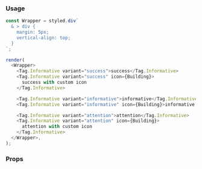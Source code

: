 ### Usage

```javascript state
const Wrapper = styled.div`
  & > div {
    margin: 5px;
    vertical-align: top;
  }
`;

render(
  <Wrapper>
    <Tag.Informative variant="success">success</Tag.Informative>
    <Tag.Informative variant="success" icon={Building}>
      success with custom icon
    </Tag.Informative>

    <Tag.Informative variant="informative">informative</Tag.Informative>
    <Tag.Informative variant="informative" icon={Building}>informative with custom icon</Tag.Informative>

    <Tag.Informative variant="attention">attention</Tag.Informative>
    <Tag.Informative variant="attention" icon={Building}>
      attention with custom icon
    </Tag.Informative>
  </Wrapper>,
);
```

### Props

<PropsTable component="Tag.Informative" platform="web" />
